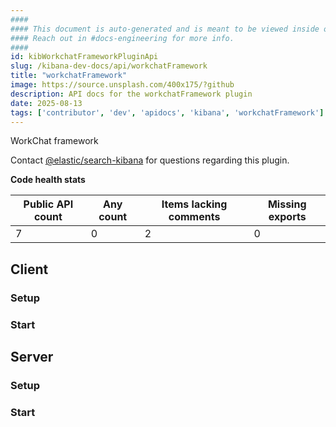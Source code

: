 ```yaml
---
####
#### This document is auto-generated and is meant to be viewed inside our experimental, new docs system.
#### Reach out in #docs-engineering for more info.
####
id: kibWorkchatFrameworkPluginApi
slug: /kibana-dev-docs/api/workchatFramework
title: "workchatFramework"
image: https://source.unsplash.com/400x175/?github
description: API docs for the workchatFramework plugin
date: 2025-08-13
tags: ['contributor', 'dev', 'apidocs', 'kibana', 'workchatFramework']
---
```


WorkChat framework

Contact [@elastic/search-kibana](https://github.com/orgs/elastic/teams/search-kibana) for questions regarding this plugin.

**Code health stats**

| Public API count  | Any count | Items lacking comments | Missing exports |
|-------------------|-----------|------------------------|-----------------|
| 7 | 0 | 2 | 0 |

## Client

### Setup
<DocDefinitionList data={[workchatFrameworkObj.client.setup]}/>

### Start
<DocDefinitionList data={[workchatFrameworkObj.client.start]}/>

## Server

### Setup
<DocDefinitionList data={[workchatFrameworkObj.server.setup]}/>

### Start
<DocDefinitionList data={[workchatFrameworkObj.server.start]}/>

